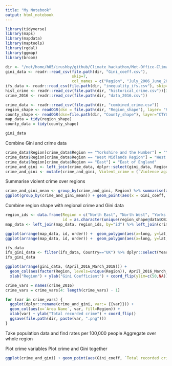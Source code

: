 ```yaml
---
title: "My Notebook"
output: html_notebook
---
```



```r
library(tidyverse)
library(maps)
library(mapdata)
library(maptools)
library(rgdal)
library(ggmap)
library(broom)
```

```r
dir <- "/net/home/h05/irushby/github/Climate_hackathon/Met-Office-Climate-Data-Challenge-May-2022/Climate_Crime_Inequality"
gini_data <- readr::read_csv(file.path(dir, "Gini_coeff.csv"),
                             skip=7,
                             col_names = c("Region", "July_2006_June_2008", "April_2016_March_2018"))
ifs_data <- readr::read_csv(file.path(dir, "inequality_ifs.csv"), skip=2)
hist_crime <- readr::read_csv(file.path(dir, "historical_crime.csv"))[3:14,]
crime_2016 <- readr::read_csv(file.path(dir, "data_2016.csv"))

crime_data <- readr::read_csv(file.path(dir, "combined_crime.csv"))
region_shape <- readOGR(dsn = file.path(dir, "Region_shape"), layer= "RGN_DEC_2021_EN_BFC")
county_shape <- readOGR(dsn=file.path(dir, "County_shape"), layer="CTYUA_DEC_2021_UK_BFC")
map_data = tidy(region_shape)
county_data = tidy(county_shape)

```

```r
gini_data
```

Combine Gini and crime data
```r
crime_data$Region[crime_data$Region == "Yorkshire and the Humber"] = "Yorks and the Humber"
crime_data$Region[crime_data$Region == "West Midlands Region"] = "West Midlands"
crime_data$Region[crime_data$Region == "East"] = "East of England"
crime_and_gini <- left_join(crime_data, dplyr::select(gini_data, Region, Gini_coeff = April_2016_March_2018))
crime_and_gini <- mutate(crime_and_gini, Violent_crime = (`Violence against the person` + `Homicide` + `Violence with injury` + `Violence without injury`)/4)
```

Summarise violent crime over regions
```r
crime_and_gini_mean <- group_by(crime_and_gini, Region) %>% summarise(across(c("Violent_crime", "Gini_coeff"), mean))
ggplot(group_by(crime_and_gini_mean)) + geom_point(aes(x = Gini_coeff, y = Violent_crime, col=Region))

```

Combine region shape with regional crime and Gini data
```r
region_ids <- data.frame(Region = c("North East", "North West", "Yorks and the Humber", "East Midlands", "West Midlands", "East of England", "London","South East", "South West"),
                         id = as.character(unique(region_shape@data$OBJECTID) - 1))
map_data <- left_join(map_data, region_ids, by="id") %>% left_join(crime_and_gini_mean, by="Region")
```

```r
ggplot(arrange(map_data, id, order)) +  geom_polygon(aes(x=long, y=lat, group = id, fill=Gini_coeff)) + coord_equal()
ggplot(arrange(map_data, id, order)) +  geom_polygon(aes(x=long, y=lat, group = id, fill=Violent_crime)) + coord_equal()
````



```r
ifs_data
ifs_gini_data <- filter(ifs_data, Country=="UK") %>% dplyr::select(Year, Gini = `Gini coefficient`)
ifs_gini_data
``` 



```r
ggplot(arrange(gini_data, (April_2016_March_2018))) +
  geom_col(aes(factor(Region, levels=unique(Region)), April_2016_March_2018)) +
  xlab("Region") + ylab("Gini Coefficient") + coord_flip(ylim=c(50,NA))
```
```r
crime_vars = names(crime_2016)
crime_vars = crime_vars[4: length(crime_vars) - 1]

for (var in crime_vars) {
  ggplot(dplyr::rename(crime_and_gini, var:= {{var}})) +
  geom_col(aes(x=`Area Name`, var, fill=Region)) +
  xlab(var) + ylab("Total recorded crime") + coord_flip()
  ggsave(file.path(dir, paste(var, ".png")))
}

```

Take population data and find rates per 100,000 people
Aggregate over whole region

Plot crime variables 
Plot crime and Gini together
```r
ggplot(crime_and_gini) + geom_point(aes(Gini_coeff, `Total recorded crime (excluding fraud)`, col = Region))
```



